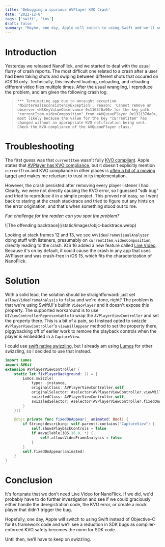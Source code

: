 ```yaml
---
title: 'Debugging a spurious AVPlayer KVO Crash'
date: '2022-12-8'
tags: ['swift', 'ios']
draft: false
summary: "Maybe, one day, Apple will switch to using Swift and we'll see a reduction in SDK bugs."
---
```


<TOCInline toc={props.toc} exclude="Introduction" toHeading={2} indentDepth={2} />

# Introduction

Yesterday we released NanoFlick, and we started to deal with the usual flurry of crash reports.
The most difficult one related to a crash after a user had been taking shots and swiping between different shots that occured on iOS 16 only.
Technically, this involved loading, unloading, and reloading different video files multiple times.
After the usual wrangling, I reproduce the problem, and am given the following crash log:

>```*** Terminating app due to uncaught exception 'NSInternalInconsistencyException', reason: 'Cannot remove an observer <NSKeyValueObservance 0x1163f0a00> for the key path "currentItem.videoComposition" from <AVQueuePlayer 0x132137da0>, most likely because the value for the key "currentItem" has changed without an appropriate KVO notification being sent. Check the KVO-compliance of the AVQueuePlayer class.'```

# Troubleshooting

The first guess was that `currentItem` wasn't fully [KVO compliant](https://developer.apple.com/library/archive/documentation/Cocoa/Conceptual/KeyValueObserving/Articles/KVOCompliance.html).
Apple states that [AVPlayer has KVO compliance](https://developer.apple.com/documentation/avfoundation/media_playback/observing_playback_state), but it doesn't explicitly mention `currentItem`
and KVO compliance in other places is [often a bit of a moving target](https://stackoverflow.com/a/25653797/998335) and makes me reluctant to trust in its implementation.

However, the crash persisted after removing every player listener I had. Clearly, we were not directly causing the KVO error, so I guessed "sdk bug" and tried to reproduce it in a simple project.
This proved not easy, so I went back to staring at the crash stacktrace and tried to figure out any hints on the error origination, and that's when something stood out to me.

_Fun challenge for the reader: can you spot the problem?_

<div className="my-1 w-full overflow-hidden px-2 xl:my-1 xl:w-1/2 xl:px-2">
    ![The offending backtrace](/static/images/objc-backtrace.webp)
</div>

Looking at stack frames 12 and 13, we see `AVVideoFrameVisualAnalyzer` doing stuff with listeners, presumably on `currentItem.videoComposition`, directly leading to the crash.
iOS 16 added a new feature called [Live Video](https://developer.apple.com/documentation/avkit/avplayerview/3986556-allowsvideoframeanalysis).
Because it's on by default, it could cause the crash in any app that uses AVPlayer and was crash-free in iOS 15, which fits the characterization of NanoFlick.

# Solution

With a solid lead, the solution should be straightforward: just set `allowsVideoFrameAnalysis` to `false` and we're done, right?
The problem is that we're using SwiftUI's builtin `VideoPlayer` and it doesn't expose this property.
The supported workaround is to use `UIViewControllerRepresentable` to wrap the `AVPlayerViewController` and set the property there.
This is a bit of a pain, so I instead opted to swizzle `AVPlayerViewController`'s `viewWillAppear` method to set the property there,
piggybacking off of earlier work to remove the playback controls when the player is embedded in a `CaptureView`.

I could use [swift native swizzling](https://www.guardsquare.com/blog/swift-native-method-swizzling),
but I already am using [Lumos](https://github.com/JackYoustra/lumos) for other swizzling, so I decided to use that instead.

```swift
import Lumos
import AVKit
extension AVPlayerViewController {
    static let fixPlayerBackground: () = {
        Lumos.swizzle(
            type: .instance,
            originalClass: AVPlayerViewController.self,
            originalSelector: #selector(AVPlayerViewController.viewWillAppear(_:)),
            swizzledClass: AVPlayerViewController.self,
            swizzledSelector: #selector(AVPlayerViewController.fixedOnAppear(_:))
        )
    }()

    @objc private func fixedOnAppear(_ animated: Bool) {
        if String(describing: self.parent).contains("CaptureView") {
            self.showsPlaybackControls = false
            if #available(iOS 16.0, *) {
                self.allowsVideoFrameAnalysis = false
            }
        }
        self.fixedOnAppear(animated)
    }
}
```

# Conclusion

It's fortunate that we don't need Live Video for NanoFlick.
If we did, we'd probably have to do further investigation and
see if we could graciously either handle the deregistration code,
the KVO error, or create a mock player that didn't trigger the bug.

Hopefully, one day, Apple will switch to using Swift instead of Objective-C for its framework code and we'll see a reduction in SDK bugs
as compiler-enforced KVO safety becomes the norm for SDK code.

Until then, we'll have to keep on swizzling.